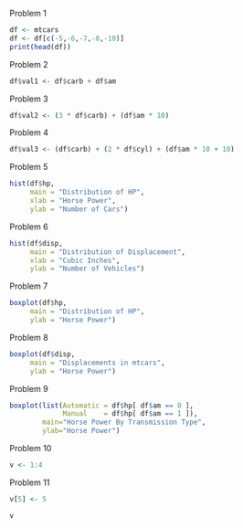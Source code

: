 Problem 1
```r
df <- mtcars
df <- df[c(-5,-6,-7,-8,-10)]
print(head(df))

```

Problem 2
```r
df$val1 <- df$carb + df$am
```

Problem 3
```r
df$val2 <- (3 * df$carb) + (df$am * 10)
```

Problem 4
```r
df$val3 <- (df$carb) + (2 * df$cyl) + (df$am * 10 + 10) 
```

Problem 5
```r
hist(df$hp,
     main = "Distribution of HP",
     xlab = "Horse Power",
     ylab = "Number of Cars")
```
Problem 6
```r
hist(df$disp,
     main = "Distribution of Displacement",
     xlab = "Cubic Inches",
     ylab = "Number of Vehicles")
```
Problem 7
```r
boxplot(df$hp,
     main = "Distribution of HP",
     ylab = "Horse Power")
```

Problem 8
```r
boxplot(df$disp,
     main = "Displacements in mtcars",
     ylab = "Horse Power")
```

Problem 9
```r
boxplot(list(Automatic = df$hp[ df$am == 0 ], 
             Manual    = df$hp[ df$am == 1 ]),
        main="Horse Power By Transmission Type",
        ylab="Horse Power")

```
Problem 10
```r
v <- 1:4
```

Problem 11
```r
v[5] <- 5

v
```
